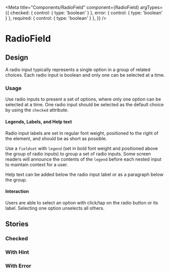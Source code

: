 <!-- RadioField.stories.mdx -->


<Meta
  title="Components/RadioField"
  component={RadioField}
  argTypes={{
    checked: { control: { type: 'boolean' } },
    error: { control: { type: 'boolean' } },
    required: { control: { type: 'boolean' } },
  }}
/>

# RadioField

<Canvas>
  <Story story={Default} />
</Canvas>

<ArgsTable of={RadioField} story="^" />

## Design

A radio input typically represents a single option in a group of related choices. Each radio input is boolean and only one can be selected at a time.

### Usage

Use radio inputs to present a set of options, where only one option can be selected at a time.
One radio input should be selected as the default choice by using the `checked` attribute.

#### Legends, Labels, and Help text

Radio input labels are set in regular font weight, positioned to the right of the element, and should be as short as possible.

Use a `fieldset` with `legend` (set in bold font weight and positioned above the group of radio inputs) to group a set of radio inputs. Some screen readers will announce the contents of the `legend` before each nested input to maintain context for a user.

Help text can be added below the radio input label or as a paragraph below the group.

#### Interaction

Users are able to select an option with click/tap on the radio button or its label.
Selecting one option unselects all others.

## Stories

### Checked

<Canvas>
  <Story story={Checked} />
</Canvas>

### With Hint

<Canvas>
  <Story story={withHint} />
</Canvas>

### With Error

<Canvas>
  <Story story={withError} />
</Canvas>

